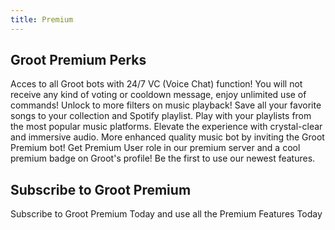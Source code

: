 ```yaml
---
title: Premium
---
```



## Groot Premium Perks 

<AccordionGroup>
  <Accordion title="24/7 Voice">
    Acces to all Groot bots with 24/7 VC (Voice Chat) function!
  </Accordion>

  <Accordion title="Bypass Vote Locks">
    You will not receive any kind of voting or cooldown message, enjoy unlimited use of commands!
  </Accordion>

  <Accordion title="More Filters">
    Unlock to more filters on music playback!
  </Accordion>

  <Accordion title="Unlimited Playlists">
    Save all your favorite songs to your collection and Spotify playlist.
  </Accordion>

  <Accordion title="More Platform Support">
    Play with your playlists from the most popular music platforms.
  </Accordion>

  <Accordion title="Highest Audio Quality">
    Elevate the experience with crystal-clear and immersive audio.
  </Accordion>

  <Accordion title="Groot Premium bot">
    More enhanced quality music bot by inviting the Groot Premium bot!
  </Accordion>

  <Accordion title="Premium User role">
    Get Premium User role in our premium server and a cool premium badge on Groot's profile!
  </Accordion>

  <Accordion title="Early Access to Features">
    Be the first to use our newest features.
  </Accordion>
</AccordionGroup>

## Subscribe to Groot Premium

<Card title="Buy Premium" icon="diamond" href="https://grootbot.pro">
  Subscribe to Groot Premium Today and use all the Premium Features Today
</Card>
